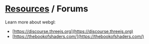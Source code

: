 # [Resources](/docs/resources) / Forums

Learn more about webgl:

-   [https://discourse.threejs.org](https://discourse.threejs.org)
-   [https://thebookofshaders.com/](https://thebookofshaders.com/)
